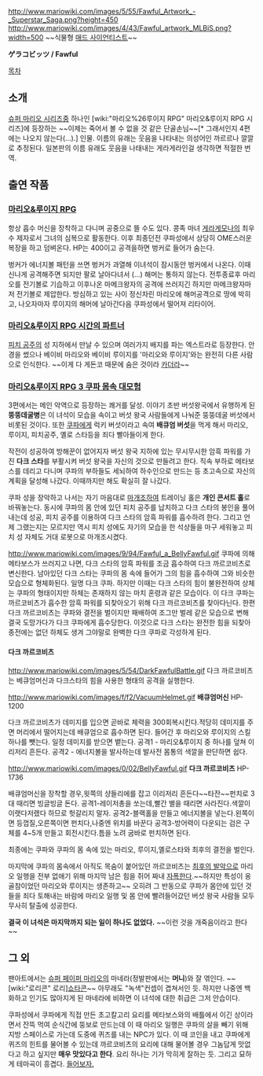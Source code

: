 http://www.mariowiki.com/images/5/55/Fawful_Artwork_-_Superstar_Saga.png?height=450
http://www.mariowiki.com/images/4/43/Fawful_artwork_MLBiS.png?width=500
~~식물형 [[매드 사이언티스트]]~~

'''ゲラコビッツ / Fawful'''

[[목차]]
== 소개 ==
[[슈퍼 마리오 시리즈]]중 하나인 [wiki:"마리오%26루이지 RPG" 마리오&루이지 RPG 시리즈]에 등장하는 ~~이제는 죽어서 볼 수 없을 것 같은 단골손님~~[* 그래서인지 4편에는 나오지 않는다(...).] 인물. 이름의 유래는 웃음을 나타내는 의성어인 까르르나 깔깔로 추정된다. 일본판의 이름 유래도 웃음을 나태내는 게라게라인걸 생각하면 적절한 번역.

== 출연 작품 ==
=== [[마리오&루이지 RPG]] ===
항상 흡수 머신을 장착하고 다니며 공중으로 뜰 수도 있다. 콩족 마녀 [[게라게모나]]의 최우수 제자로서 그녀의 심복으로 활동한다. 이후 최종던전 쿠파성에서 상당히 OME스러운 복장을 하고 덤벼온다. HP는 400이고 공격을하면 벙커로 들어가 숨는다.

벙커가 에너지볼 패턴을 쓰면 벙커가 과열해 이녀석이 잠시동안 벙커에서 나온다. 이때 신나게 공격해주면 되지만 팔로 날아다녀서 (...) 해머는 통하지 않는다. 전투종료후 마리오를 전기볼로 기습하고 이후나온 마메크왕자의 공격에 쓰러지긴 하지만 마메크왕자마저 전기볼로 제압한다. 방심하고 있는 사이 정신차린 마리오에 해머공격으로 땅에 박히고, 나오자마자 루이지의 해머에 날아간다음 쿠파성에서 떨어져 리타이어.

=== [[마리오&루이지 RPG 시간의 파트너]] ===
[[피치 공주]]의 성 지하에서 만날 수 있으며 여러가지 배지를 파는 엑스트라로 등장한다. 안경을 썼으나 베이비 마리오와 베이비 루이지를 '마리오와 루이지'와는 완전히 다른 사람으로 인식한다. ~~이게 다 게돈코 때문에 숨은 것이라 [[카더라]]~~

=== [[마리오&루이지 RPG 3 쿠파 몸속 대모험]] ===
3편에서는 메인 악역으로 등장하는 쾌거를 달성. 이야기 초반 버섯왕국에서 유행하게 된 '''뚱뚱데굴병'''은 이 녀석이 모습을 속이고 버섯 왕국 사람들에게 나눠준 뚱뚱데굴 버섯에서 비롯된 것이다. 또한 [[쿠파]]에게 럭키 버섯이라고 속여 '''배큐엄 버섯'''을 먹게 해서 마리오, 루이지, 피치공주, 옐로 스타등을 죄다 빨아들이게 한다.

작전이 성공하여 방해꾼이 없어지자 버섯 왕국 지하에 있는 무시무시한 암흑 파워를 가진 '''다크 스타'''를 부활시켜 버섯 왕국을 자신의 것으로 만들려고 한다. 직속 부하로 메타보스를 데리고 다니며 쿠파의 부하들도 세뇌하여 하수인으로 만드는 등 초고속으로 자신의 계획을 달성해 나갔다. 이때까지만 해도 확실히 잘 나갔다.

쿠파 성을 장악하고 나서는 자기 마음대로 [[마개조]]하여 트레이닝 홀은 '''개인 콘서트 홀'''로 바꿔놓는다. 동시에 쿠파의 몸 안에 있던 피치 공주를 납치하고 다크 스타의 봉인을 풀어내는데 성공, 피치 공주를 이용하여 다크 스타의 암흑 파워를 흡수하려 한다. 그리고 언제 그랬는지는 모르지만 역시 피치 성에도 자기의 모습을 한 석상들을 마구 세워놓고 피치 성 자체도 거대 로봇으로 마개조시켰다.

http://www.mariowiki.com/images/9/94/Fawful_a_BellyFawful.gif
쿠파에 의해 메타보스가 쓰러지고 나면, 다크 스타의 암흑 파워를 조금 흡수하여 다크 까르코비츠로 변신한다. 남아있던 다크 스타는 쿠파의 몸 속에 들어가 그의 힘을 흡수하여 그와 비슷한 모습으로 형체화된다. 일명 다크 쿠파. 하지만 이때는 다크 스타의 힘이 불완전하여 상체는 쿠파의 형태이지만 하체는 존재하지 않는 마치 혼령과 같은 모습이다. 이 다크 쿠파는 까르코비츠가 흡수한 암흑 파워를 되찾아오기 위해 다크 까르코비츠를 찾아다닌다. 한편 다크 까르코비츠는 쿠파와 결전을 벌이지만 패배하여 조그만 벌레 같은 모습으로 변해 결국 도망가다가 다크 쿠파에게 흡수당한다. 이것으로 다크 스타는 완전한 힘을 되찾아 종전에는 없던 하체도 생겨 그야말로 완벽한 다크 쿠파로 각성하게 된다.

==== 다크 까르코비츠 ====
http://www.mariowiki.com/images/5/54/DarkFawfulBattle.gif
다크 까르코비츠는 베큐엄머신과 다크스타의 힘을 사용한 형태의 공격을 실행한다.

http://www.mariowiki.com/images/f/f2/VacuumHelmet.gif
'''배큐엄머신''' HP-1200

다크 까르코비츠가 데미지를 입으면 곧바로 체력을 300회복시킨다.적당히 데미지를 주면 머리에서 떨어지는데 배큐엄으로 흡수하면 된다. 들어간 후 마리오와 루이지의 스킬 하나를 뺏는다. 일정 데미지를 받으면 뱉는다.
공격1 - 마리오&루이지 중 하나를 덮쳐 이리저리 흔든다.
공격2 - 에너지볼을 발사하는데 발사전 몸통의 색깔을 판단하면 쉽다.

http://www.mariowiki.com/images/0/02/BellyFawful.gif
'''다크 까르코비츠''' HP-1736

배큐엄머신을 장착할 경우,윗쪽의 샹들리에를 잡고 이리저리 흔든다~~타잔~~펀치로 3대 때리면 빙글빙글 돈다.
공격1-레이저총을 쏘는데,빨간 별을 때리면 사라진다.색깔이 이랫다저랬다 하므로 헛갈리지 말자.
공격2-블랙홀을 만들고 에너지볼을 넣는다.왼쪽이면 등껍질,오른쪽이면 펀치다,나중엔 위치를 바꾼다
공격3-방어력이 다운되는 검은 구체를 4~5개 만들고 회전시킨다.틈을 노려 굼바로 펀치하면 된다.

최종에는 쿠파와 쿠파의 몸 속에 있는 마리오, 루이지,옐로스타와 최후의 결전을 벌인다.

마지막에 쿠파의 몸속에서 아직도 목숨이 붙어있던 까르코비츠는 [[최후의 발악]]으로 마리오 일행을 전부 없애기 위해 마지막 남은 힘을 쥐어 짜내 [[자폭]]한다.~~하지만 특성이 옹골참이었던 마리오와 루이지는 생존하고~~ 오히려 그 반동으로 쿠파가 몸안에 있던 것들을 죄다 토해내는 바람에 마리오 일행 및 몸 안에 빨려들어갔던 버섯 왕국 사람들 모두 무사히 탈출에 성공한다.

'''결국 이 녀석은 마지막까지 되는 일이 하나도 없었다.''' ~~이런 것을 개죽음이라고 한다~~

== 그 외 ==
팬아트에서는 [[슈퍼 페이퍼 마리오]]의 마네라(정발판에서는 '''머니''')와 잘 엮인다. ~~[wiki:"로리콘" 로리][[쇼타콘]]~~ 아무래도 "녹색"컨셉이 겹쳐서인 듯. 하지만 나중엔 백화하고 인기도 많아지게 된 마네라에 비하면 이 녀석에 대한 취급은 그저 안습이다.

쿠파성에서 쿠파에게 직접 만든 초고칼고리 요리를 메타보스와의 배틀에서 이긴 상이라면서 잔뜩 먹여 순식간에 뚱보로 만드는데 이 때 마리오 일행은 쿠파의 살을 빼기 위해 지방 스페이스로 가는데 도중에 퀴즈를 내는 NPC가 있다. 이 때 코인을 내고 쿠파에게 퀴즈의 힌트를 물어볼 수 있는데 까르코비츠의 요리에 대해 물어볼 경우 그놈답게 맛없다고 하고 싶지만 '''매우 맛있다고 한다'''. 요리 하나는 기가 막히게 잘하는 듯. 그리고 묘하게 테마곡이 흥겹다. [http://www.youtube.com/watch?v=3EH6U242mC0 들어보자.]
